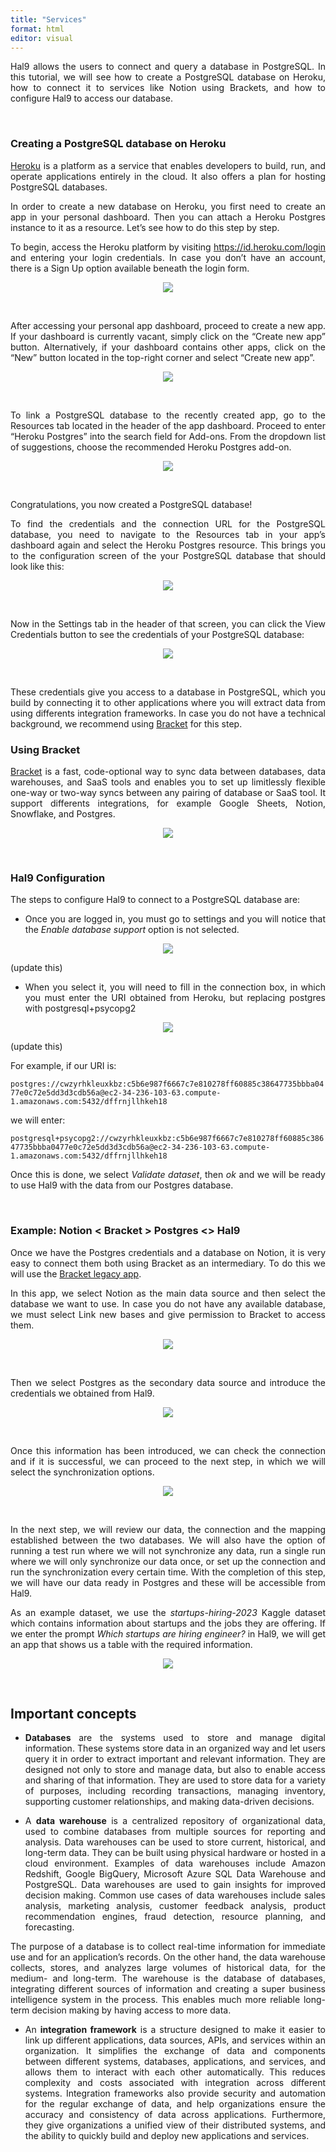 ```yaml
---
title: "Services"
format: html
editor: visual
---
```


 <div style="text-align: justify"> 

Hal9 allows the users to connect and query a database in PostgreSQL. In this tutorial, we will see how to create a PostgreSQL database on Heroku, how to connect it to services like Notion using Brackets, and how to configure Hal9 to access our database.

<br>

### Creating a PostgreSQL database on Heroku

[Heroku](https://devcenter.heroku.com/) is a platform as a service that enables developers to build, run, and operate applications entirely in the cloud. It also offers a plan for hosting PostgreSQL databases.

In order to create a new database on Heroku, you first need to create an app in your personal dashboard. Then you can attach a Heroku Postgres instance to it as a resource. Let's see how to do this step by step.

To begin, access the Heroku platform by visiting <https://id.heroku.com/login> and entering your login credentials. In case you don't have an account, there is a Sign Up option available beneath the login form.

<center><img src="Images/services1.png" style="max-width: 70%"/></center>
<br>

After accessing your personal app dashboard, proceed to create a new app. If your dashboard is currently vacant, simply click on the "Create new app" button. Alternatively, if your dashboard contains other apps, click on the "New" button located in the top-right corner and select "Create new app".

<center><img src="Images/services2.png" style="max-width: 70%"/></center>
<br>

To link a PostgreSQL database to the recently created app, go to the Resources tab located in the header of the app dashboard. Proceed to enter "Heroku Postgres" into the search field for Add-ons. From the dropdown list of suggestions, choose the recommended Heroku Postgres add-on.

<center><img src="Images/services3.png" style="max-width: 70%"/></center>
<br>

Congratulations, you now created a PostgreSQL database!

To find the credentials and the connection URL for the PostgreSQL database, you need to navigate to the Resources tab in your app's dashboard again and select the Heroku Postgres resource. This brings you to the configuration screen of the your PostgreSQL database that should look like this:

<center><img src="Images/services4.png" style="max-width: 70%"/></center>
<br>

Now in the Settings tab in the header of that screen, you can click the View Credentials button to see the credentials of your PostgreSQL database:

<center><img src="Images/services5.png" style="max-width: 70%"/></center>
<br>

These credentials give you access to a database in PostgreSQL, which you build by connecting it to other applications where you will extract data from using differents integration frameworks. In case you do not have a technical background, we recommend using [Bracket](https://www.usebracket.com/) for this step.


### Using Bracket

[Bracket](https://docs.usebracket.com/introduction) is a fast, code-optional way to sync data between databases, data warehouses, and SaaS tools and enables you to set up limitlessly flexible one-way or two-way syncs between any pairing of database or SaaS tool. It support differents integrations, for example Google Sheets, Notion, Snowflake, and Postgres.

<center><img src="Images/1.png" style="max-width: 70%"/></center>
<br>

### Hal9 Configuration

The steps to configure Hal9 to connect to a PostgreSQL database are:

-   Once you are logged in, you must go to settings and you will notice that the *Enable database support* option is not selected.

<center><img src="Images/120.png" style="max-width: 70%"/></center>(update this)
<br>

-   When you select it, you will need to fill in the connection box, in which you must enter the URI obtained from Heroku, but replacing postgres with postgresql+psycopg2

<center><img src="Images/121.png" style="max-width: 70%"/></center>(update this)
<br>


For example, if our URI is:

`postgres://cwzyrhkleuxkbz:c5b6e987f6667c7e810278ff60885c38647735bbba0477e0c72e5dd3d3cdb56a@ec2-34-236-103-63.compute-1.amazonaws.com:5432/dffrnjllhkeh18`

we will enter:

`postgresql+psycopg2://cwzyrhkleuxkbz:c5b6e987f6667c7e810278ff60885c38647735bbba0477e0c72e5dd3d3cdb56a@ec2-34-236-103-63.compute-1.amazonaws.com:5432/dffrnjllhkeh18`


Once this is done, we select *Validate dataset*, then *ok* and we will be ready to use Hal9 with the data from our Postgres database.

<br>

### Example: Notion \< Bracket \> Postgres \<\> Hal9

Once we have the Postgres credentials and a database on Notion, it is very easy to connect them both using Bracket as an intermediary. To do this we will use the [Bracket legacy app](https://legacy.app.usebracket.com/).

In this app, we select Notion as the main data source and then select the database we want to use. In case you do not have any available database, we must select Link new bases and give permission to Bracket to access them.

<center><img src="Images/122.png" style="max-width: 70%"/></center>
<br>

Then we select Postgres as the secondary data source and introduce the credentials we obtained from Hal9.

<center><img src="Images/123.png" style="max-width: 70%"/></center>
<br>

Once this information has been introduced, we can check the connection and if it is successful, we can proceed to the next step, in which we will select the synchronization options.

<center><img src="Images/124.png" style="max-width: 70%"/></center>
<br>

In the next step, we will review our data, the connection and the mapping established between the two databases. We will also have the option of running a test run where we will not synchronize any data, run a single run where we will only synchronize our data once, or set up the connection and run the synchronization every certain time. With the completion of this step, we will have our data ready in Postgres and these will be accessible from Hal9.

As an example dataset, we use the *startups-hiring-2023* Kaggle dataset which contains information about startups and the jobs they are offering. If we enter the prompt *Which startups are hiring engineer?* in Hal9, we will get an app that shows us a table with the required information.

<center><img src="Images/125.png" style="max-width: 70%"/></center>
<br>

## Important concepts

-   **Databases** are the systems used to store and manage digital information. These systems store data in an organized way and let users query it in order to extract important and relevant information. They are designed not only to store and manage data, but also to enable access and sharing of that information. They are used to store data for a variety of purposes, including recording transactions, managing inventory, supporting customer relationships, and making data-driven decisions.

-   A **data warehouse** is a centralized repository of organizational data, used to combine databases from multiple sources for reporting and analysis. Data warehouses can be used to store current, historical, and long-term data. They can be built using physical hardware or hosted in a cloud environment. Examples of data warehouses include Amazon Redshift, Google BigQuery, Microsoft Azure SQL Data Warehouse and PostgreSQL. Data warehouses are used to gain insights for improved decision making. Common use cases of data warehouses include sales analysis, marketing analysis, customer feedback analysis, product recommendation engines, fraud detection, resource planning, and forecasting.

The purpose of a database is to collect real-time information for immediate use and for an application's records. On the other hand, the data warehouse collects, stores, and analyzes large volumes of historical data, for the medium- and long-term. The warehouse is the database of databases, integrating different sources of information and creating a super business intelligence system in the process. This enables much more reliable long-term decision making by having access to more data.

-   An **integration framework** is a structure designed to make it easier to link up different applications, data sources, APIs, and services within an organization. It simplifies the exchange of data and components between different systems, databases, applications, and services, and allows them to interact with each other automatically. This reduces complexity and costs associated with integration across different systems. Integration frameworks also provide security and automation for the regular exchange of data, and help organizations ensure the accuracy and consistency of data across applications. Furthermore, they give organizations a unified view of their distributed systems, and the ability to quickly build and deploy new applications and services.

</div>

